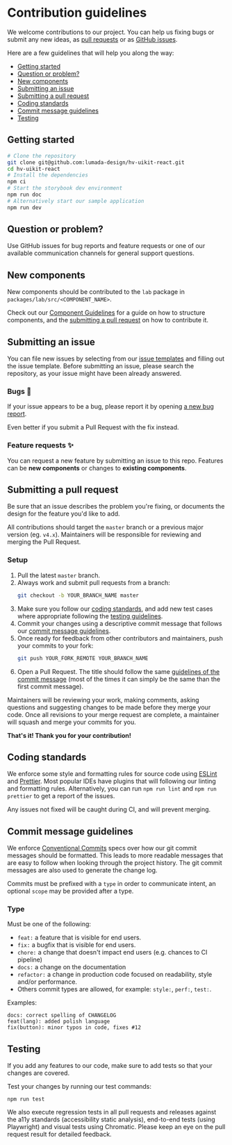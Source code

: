 # Contribution guidelines

We welcome contributions to our project. You can help us fixing bugs or submit any new ideas, as [pull requests](#submitting-a-pull-request) or as [GitHub issues](#submitting-an-issue).

Here are a few guidelines that will help you along the way:

- [Getting started](#getting-started)
- [Question or problem?](#question-or-problem)
- [New components](#new-components)
- [Submitting an issue](#submitting-an-issue)
- [Submitting a pull request](#submitting-a-pull-request)
- [Coding standards](#coding-standards)
- [Commit message guidelines](#commit-message-guidelines)
- [Testing](#testing)

## Getting started

```sh
# Clone the repository
git clone git@github.com:lumada-design/hv-uikit-react.git
cd hv-uikit-react
# Install the dependencies
npm ci
# Start the storybook dev environment
npm run doc
# Alternatively start our sample application
npm run dev
```

## Question or problem?

Use GitHub issues for bug reports and feature requests or one of our available communication channels for general support questions.

## New components

New components should be contributed to the `lab` package in `packages/lab/src/<COMPONENT_NAME>`.

Check out our [Component Guidelines](./?path=/docs/overview-community-component-guidelines--docs) for a guide on how to structure components, and the [submitting a pull request](#submitting-a-pull-request) on how to contribute it.

## Submitting an issue

You can file new issues by selecting from our [issue templates](https://github.com/lumada-design/hv-uikit-react/issues/new/choose) and filling out the issue template.
Before submitting an issue, please search the repository, as your issue might have been already answered.

### Bugs 🐛

If your issue appears to be a bug, please report it by opening [a new bug report](https://github.com/lumada-design/hv-uikit-react/issues/new?template=1.bug_report.yml).

Even better if you submit a Pull Request with the fix instead.

### Feature requests ✨

You can request a new feature by submitting an issue to this repo.
Features can be **new components** or changes to **existing components**.

## Submitting a pull request

Be sure that an issue describes the problem you're fixing, or documents the design for the feature you'd like to add.

All contributions should target the `master` branch or a previous major version (eg. `v4.x`). Maintainers will be responsible for reviewing and merging the Pull Request.

### Setup

1. Pull the latest `master` branch.
2. Always work and submit pull requests from a branch:
   ```sh
   git checkout -b YOUR_BRANCH_NAME master
   ```
3. Make sure you follow our [coding standards](#coding-standards), and add new test cases where appropriate following the [testing guidelines](#testing).
4. Commit your changes using a descriptive commit message that follows our [commit message guidelines](#commit-message-guidelines).
5. Once ready for feedback from other contributors and maintainers, push your commits to your fork:
   ```sh
   git push YOUR_FORK_REMOTE YOUR_BRANCH_NAME
   ```
6. Open a Pull Request. The title should follow the same [guidelines of the commit message](#commit-message-guidelines) (most of the times it can simply be the same than the first commit message).

Maintainers will be reviewing your work, making comments, asking questions and suggesting changes to be made before they merge your code.
Once all revisions to your merge request are complete, a maintainer will squash and merge your commits for you.

**That's it! Thank you for your contribution!**

## Coding standards

We enforce some style and formatting rules for source code using [ESLint](http://eslint.org/) and [Prettier](https://prettier.io/).
Most popular IDEs have plugins that will following our linting and formatting rules. Alternatively, you can run `npm run lint` and `npm run prettier` to get a report of the issues.

Any issues not fixed will be caught during CI, and will prevent merging.

## Commit message guidelines

We enforce [Conventional Commits](https://www.conventionalcommits.org/en/v1.0.0/) specs over how our git commit messages should be formatted.
This leads to more readable messages that are easy to follow when looking through the project history. The git commit messages are also used to generate the change log.

Commits must be prefixed with a `type` in order to communicate intent, an optional `scope` may be provided after a type.

### Type

Must be one of the following:

- `feat:` a feature that is visible for end users.
- `fix:` a bugfix that is visible for end users.
- `chore:` a change that doesn't impact end users (e.g. chances to CI pipeline)
- `docs:` a change on the documentation
- `refactor:` a change in production code focused on readability, style and/or performance.
- Others commit types are allowed, for example: `style:`, `perf:`, `test:`.

Examples:

```
docs: correct spelling of CHANGELOG
feat(lang): added polish language
fix(button): minor typos in code, fixes #12
```

## Testing

If you add any features to our code, make sure to add tests so that your changes are covered.

Test your changes by running our test commands:

```
npm run test
```

We also execute regression tests in all pull requests and releases against the a11y standards (accessibility static analysis), end-to-end tests (using Playwright) and visual tests using Chromatic. Please keep an eye on the pull request result for detailed feedback.
